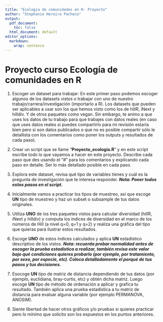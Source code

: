 ```yaml
---
title: "Ecología de comunidades en R- Proyecto"
author: "Stephanie Hereira Pacheco"
output:
  pdf_document:
    toc: false
  html_document: default
editor_options: 
  markdown: 
    wrap: sentence
---
```


# Proyecto curso Ecología de comunidades en R

1.  Escoger un dataset para trabajar: En este primer paso podemos escoger algunos de los datasets vistos o trabajar con uno de nuestro trabajo/carrera/investigación (importarlo a R).
    Los datasets que pueden ser aplicables a usar son los que hemos visto como los de hillR, iNext y hilldiv.
    Y de otros paquetes como vegan.
    Sin embargo, te animo a que uses los datos de tu trabajo para que trabajes con datos reales (en caso que uses datos reales si puedes compartirlo para mi revisión estaría bien pero si son datos publicados o que no es posible compartir sólo le detallista con los comentarios como poner los outputs y resultados de cada paso).

2.  Crear un script que se llame "**Proyecto_ecología.R**" y en este script escribe todo lo que vayamos a hacer en este proyecto.
    Describe cada paso que des usando el "\#" para los comentarios y explicando cada paso en detalle.
    Ser lo más detallado posible en cada paso.

3.  Explora este dataset, revisa qué tipo de variables tienes y cuál es la pregunta de investigación que te interesa responder.
    ***Nota: Poner todos estos pasos en el script.***\

4.  Inicialmente vamos a practicar los tipos de muestreo, así que escoge **UN** tipo de muestreo y haz un subset o subsample de tus datos originales.

5.  Utiliza **UNO** de los tres paquetes vistos para calcular diversidad (hillR, iNext y hilldiv) y computa los índices de diversidad en el marco de los números de Hill (a nivel q=0, q=1 y q=2) y realiza una gráfica del tipo que quieras para ilustrar estos resultados.

6.  Escoge **UNO** de estos índices calculados y aplica **UN** estadístico descriptivo de los vistos.
    ***Nota: recuerda probar normalidad antes de escoger la prueba estadística a realizar, también revisa este valor bajo qué condiciones quieres probarlo (por ejemplo, por tratamiento, por sexo, por especie, etc). Coloca detalladamente el porqué de tus pasos y tus decisiones.***

7.  Esocoge **UN** tipo de matriz de distancia dependiendo de tus datos (por ejemplo, euclidiana, bray-curtis, etc) y obtén dicha matriz.
    Luego escoge **UN** tipo de método de ordenación a aplicar y grafica tu resultado.
    También aplica una prueba estadística a tu matriz de distancia para evaluar alguna variable (por ejemplo PERMANOVA, ANOSIM).

8.  Siente libertad de hacer otros gráficos y/o pruebas si quieres practicar pero lo mínimo que solicito son los expuestos en los puntos anteriores.
